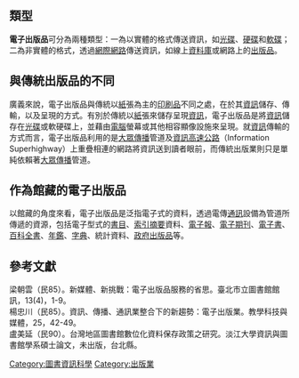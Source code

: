 ==類型==
'''電子出版品'''可分為兩種類型：一為以實體的格式傳送資訊，如[[光碟|光碟]]、[[硬碟|硬碟]]和[[軟碟|軟碟]]；二為非實體的格式，透過[[網際網路|網際網路]]傳送資訊，如線上[[資料庫|資料庫]]或網路上的[[出版品|出版品]]。

==與傳統出版品的不同==
廣義來說，電子出版品與傳統以[[紙|紙]]張為主的[[印刷品|印刷品]]不同之處，在於其[[資訊|資訊]]儲存、傳輸，以及呈現的方式。有別於傳統以[[紙|紙]]張來儲存呈現[[資訊|資訊]]，電子出版品是將[[資訊|資訊]]儲存在[[光碟|光碟]]或軟硬碟上，並藉由[[電腦|電腦]]螢幕或其他相容顯像設施來呈現。就[[資訊|資訊]]傳輸的方式而言，電子出版品利用的是[[大眾傳播|大眾傳播]]管道及[[資訊高速公路|資訊高速公路]]（Information Superhighway）上重疊相連的網路將資訊送到讀者眼前，而傳統出版業則只是單純依賴著[[大眾傳播|大眾傳播]]管道。

==作為館藏的電子出版品==
以館藏的角度來看，電子出版品是泛指電子式的資料，透過電傳[[通訊|通訊]]設備為管道所傳遞的資源，包括電子型式的[[書目|書目]]、[[索引|索引]][[摘要|摘要]]資料、[[電子報|電子報]]、[[電子期刊|電子期刊]]、[[電子書|電子書]]、[[百科全書|百科全書]]、[[年鑑|年鑑]]、[[字典|字典]]、統計資料、[[政府出版品|政府出版品]]等。

==參考文獻==
梁朝雲（民85）。新媒體、新挑戰：電子出版品服務的省思。臺北市立圖書館館訊，13(4)，1-9。<br>
楊忠川（民85）。資訊、傳播、通訊業整合下的新趨勢：電子出版業。教學科技與媒體，25，42-49。<br>
盧美延（民90）。台灣地區圖書館數位化資料保存政策之研究。淡江大學資訊與圖書館學系碩士論文，未出版，台北縣。<br>
{{Library science-stub}}
[[Category:圖書資訊科學|Category:圖書資訊科學]]
[[Category:出版業|Category:出版業]]